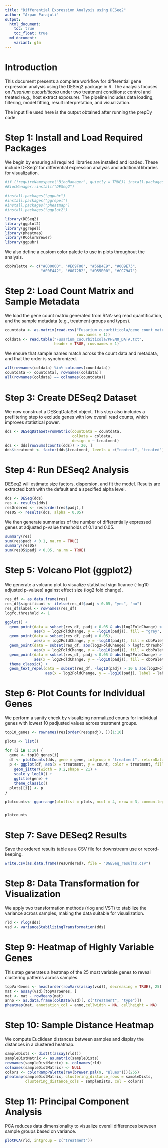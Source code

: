 ```yaml
---
title: "Differential Expression Analysis using DESeq2"
author: "Arpan Parajuli"
output:
  html_document:
    toc: true
    toc_float: true
  md_document:
    variant: gfm
---
```


# Introduction
This document presents a complete workflow for differential gene expression analysis using the DESeq2 package in R. The analysis focuses on *Fusarium cucurbiticola* under two treatment conditions: control and treated (e.g., host extract exposure). The pipeline includes data loading, filtering, model fitting, result interpretation, and visualization.

The input file used here is the output obtained after running the prepDy code.

# Step 1: Install and Load Required Packages
We begin by ensuring all required libraries are installed and loaded. These include DESeq2 for differential expression analysis and additional libraries for visualization.

```r
#if (!requireNamespace("BiocManager", quietly = TRUE)) install.packages("BiocManager")
#BiocManager::install("DESeq2")

#install.packages("ggpubr")
#install.packages("ggrepel")
#install.packages("pheatmap")
#install.packages("ggplot2")

library(DESeq2)
library(ggplot2)
library(ggrepel)
library(pheatmap)
library(RColorBrewer)
library(ggpubr)
```

We also define a custom color palette to use in plots throughout the analysis.

```r
cbbPalette <- c("#000000", "#E69F00", "#56B4E9", "#009E73", 
                "#F0E442", "#0072B2", "#D55E00", "#CC79A7")
```

# Step 2: Load Count Matrix and Sample Metadata
We load the gene count matrix generated from RNA-seq read quantification, and the sample metadata (e.g., treatment groups and types).

```r
countdata <- as.matrix(read.csv("Fusarium_cucurbiticola/gene_count_matrix.csv", 
                                row.names = 1))
coldata <- read.table("Fusarium_cucurbiticola/PHENO_DATA.txt", 
                      header = TRUE, row.names = 1)
```

We ensure that sample names match across the count data and metadata, and that the order is synchronized.

```r
all(rownames(coldata) %in% colnames(countdata))
countdata <- countdata[, rownames(coldata)]
all(rownames(coldata) == colnames(countdata))
```

# Step 3: Create DESeq2 Dataset
We now construct a DESeqDataSet object. This step also includes a prefiltering step to exclude genes with low overall read counts, which improves statistical power.

```r
dds <- DESeqDataSetFromMatrix(countData = countdata, 
                              colData = coldata, 
                              design = ~ treatment)
dds <- dds[rowSums(counts(dds)) > 20, ]
dds$treatment <- factor(dds$treatment, levels = c("control", "treated"))
```

# Step 4: Run DESeq2 Analysis
DESeq2 will estimate size factors, dispersion, and fit the model. Results are extracted both with the default and a specified alpha level.

```r
dds <- DESeq(dds)
res <- results(dds)
resOrdered <- res[order(res$padj),]
res05 <- results(dds, alpha = 0.05)
```

We then generate summaries of the number of differentially expressed genes at adjusted p-value thresholds of 0.1 and 0.05.

```r
summary(res)
sum(res$padj < 0.1, na.rm = TRUE)
summary(res05)
sum(res05$padj < 0.05, na.rm = TRUE)
```

# Step 5: Volcano Plot (ggplot2)
We generate a volcano plot to visualize statistical significance (-log10 adjusted p-values) against effect size (log2 fold change).

```r
res_df <- as.data.frame(res)
res_df$significant <- ifelse(res_df$padj < 0.05, "yes", "no")
res_df$label <- rownames(res_df)
logfc.threshold <- 1

ggplot() + 
  geom_point(data = subset(res_df, padj > 0.05 & abs(log2FoldChange) < logfc.threshold),
             aes(x = log2FoldChange, y = -log10(padj)), fill = "grey", shape = 21, alpha = 0.5) + 
  geom_point(data = subset(res_df, padj < 0.05),
             aes(x = log2FoldChange, y = -log10(padj)), fill = cbbPalette[[7]], shape=21) + 
  geom_point(data = subset(res_df, abs(log2FoldChange) > logfc.threshold),
             aes(x = log2FoldChange, y = -log10(padj)), fill = cbbPalette[[5]], shape = 21) + 
  geom_point(data = subset(res_df, padj < 0.05 & abs(log2FoldChange) > logfc.threshold),
             aes(x = log2FoldChange, y = -log10(padj)), fill = cbbPalette[[3]], shape = 21) +
  theme_classic() +
  geom_text_repel(data = subset(res_df, -log10(padj) > 10 & abs(log2FoldChange) > 2),
                  aes(x = log2FoldChange, y = -log10(padj), label = label), size = 2)
```

# Step 6: Plot Counts for Individual Genes
We perform a sanity check by visualizing normalized counts for individual genes with lowest 10 padjusted values across treatment groups.

```r
top10_genes <- rownames(res[order(res$padj), ])[1:10]

plots <- list()

for (i in 1:10) {
  gene <- top10_genes[i]
  df <- plotCounts(dds, gene = gene, intgroup = "treatment", returnData = TRUE)
  p <- ggplot(df, aes(x = treatment, y = count, color = treatment, fill= treatment)) +
    geom_jitter(width = 0.2,shape = 21) +
    scale_y_log10() +
    ggtitle(gene) +
    theme_classic()
  plots[[i]] <- p
}

plotcounts<- ggarrange(plotlist = plots, ncol = 4, nrow = 3, common.legend=T)


plotcounts

```

# Step 7: Save DESeq2 Results
Save the ordered results table as a CSV file for downstream use or record-keeping.

```r
write.csv(as.data.frame(resOrdered), file = "DGESeq_results.csv")
```

# Step 8: Data Transformation for Visualization
We apply two transformation methods (rlog and VST) to stabilize the variance across samples, making the data suitable for visualization.

```r
rld <- rlog(dds)
vsd <- varianceStabilizingTransformation(dds)
```

# Step 9: Heatmap of Highly Variable Genes
This step generates a heatmap of the 25 most variable genes to reveal clustering patterns across samples.

```r
topVarGenes <- head(order(rowVars(assay(vsd)), decreasing = TRUE), 25)
mat <- assay(vsd)[topVarGenes, ]
mat <- mat - rowMeans(mat)
anno <- as.data.frame(colData(vsd)[, c("treatment", "type")])
pheatmap(mat, annotation_col = anno,cellwidth = NA, cellheight = NA)
```

# Step 10: Sample Distance Heatmap
We compute Euclidean distances between samples and display the distances in a clustered heatmap.

```r
sampleDists <- dist(t(assay(rld)))
sampleDistMatrix <- as.matrix(sampleDists)
rownames(sampleDistMatrix) <- colnames(rld)
colnames(sampleDistMatrix) <- NULL
colors <- colorRampPalette(rev(brewer.pal(9, "Blues")))(255)
pheatmap(sampleDistMatrix, clustering_distance_rows = sampleDists,
         clustering_distance_cols = sampleDists, col = colors)

```

# Step 11: Principal Component Analysis
PCA reduces data dimensionality to visualize overall differences between sample groups based on variance.

```r
plotPCA(rld, intgroup = c("treatment"))
```



